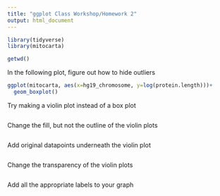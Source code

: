 ---
title: "ggplot Class Workshop/Homework 2"
output: html_document
---

```{r setup, include=FALSE}
library(tidyverse)
library(mitocarta)
```

```{r}
getwd()

```


In the following plot, figure out how to hide outliers
```{r}
ggplot(mitocarta, aes(x=hg19_chromosome, y=log(protein.length)))+
  geom_boxplot()

```


Try making a violin plot instead of a box plot
```{r}

```

Change the fill, but not the outline of the violin plots
```{r}

```

Add original datapoints underneath the violin plot
```{r}

```

Change the transparency of the violin plots
```{r}

```

Add all the appropriate labels to your graph
```{r}

```




